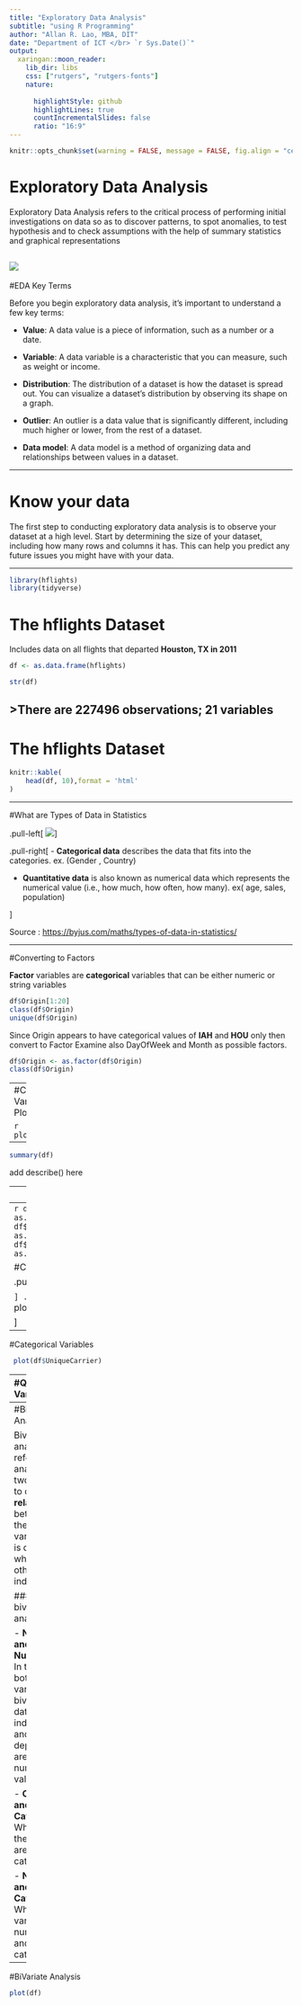 ```yaml
---
title: "Exploratory Data Analysis"
subtitle: "using R Programming"
author: "Allan R. Lao, MBA, DIT"
date: "Department of ICT </br> `r Sys.Date()`"
output:
  xaringan::moon_reader:
    lib_dir: libs
    css: ["rutgers", "rutgers-fonts"]
    nature:
     
      highlightStyle: github
      highlightLines: true
      countIncrementalSlides: false
      ratio: "16:9"
---
```

```r
knitr::opts_chunk$set(warning = FALSE, message = FALSE, fig.align = "center") 
```


# Exploratory Data Analysis
Exploratory Data Analysis refers to the critical process of performing initial investigations on data so as to discover patterns, to spot anomalies, to test hypothesis and to check assumptions with the help of summary statistics and graphical representations


![](https://www.researchgate.net/profile/Mahmoud_Elansary2/publication/352546274/figure/fig4/AS:1036518353289217@1624136641643/Exploratory-Data-Analysis-EDA-steps-source-7.png)
---
#EDA Key Terms

Before you begin exploratory data analysis, it's important to understand a few key terms:



-  **Value**: A data value is a piece of information, such as a number or a date.

- **Variable**: A data variable is a characteristic that you can measure, such as weight or income.

- **Distribution**: The distribution of a dataset is how the dataset is spread out. You can visualize a dataset's   distribution by observing its shape on a graph.
- **Outlier**: An outlier is a data value that is significantly different, including much higher or lower, from the rest of a dataset.
- **Data model**: A data model is a method of organizing data and relationships between values in a dataset.

---

# Know your data

The first step to conducting exploratory data analysis is to observe your dataset at a high level. Start by determining the size of your dataset, including how many rows and columns it has. This can help you predict any future issues you might have with your data.

---

```r
library(hflights)
library(tidyverse)

```
# The hflights Dataset
Includes data on all flights that departed **Houston, TX in 2011**

```r
df <- as.data.frame(hflights)

str(df)
```

>There are 227496 observations; 21 variables
---
# The hflights Dataset
```r
knitr::kable(
    head(df, 10),format = 'html'
)
```

---

#What are Types of Data in Statistics

.pull-left[
![](https://cdn1.byjus.com/wp-content/uploads/2021/12/Types-of-Data-in-Statistics.png)
]

.pull-right[
- **Categorical data** describes the data that fits into the categories.
  ex. (Gender , Country)
  
- **Quantitative data** is also known as numerical data which represents the numerical value (i.e., how much, how often, how many). ex( age, sales, population)

]


Source : <https://byjus.com/maths/types-of-data-in-statistics/>

---

#Converting to Factors

**Factor** variables are **categorical** variables that can be either numeric or string variables

```r
df$Origin[1:20]
class(df$Origin)
unique(df$Origin)
```

Since Origin appears to have categorical values of **IAH** and **HOU** only then convert to Factor
Examine also DayOfWeek  and Month as possible factors. 

```r
df$Origin <- as.factor(df$Origin)
class(df$Origin)
```

---
#Categorical Variables as Bar Plots

```r
plot(df$Origin)
```

---


```r
summary(df)
```

add describe() here


---
#Univariate analysis

In univariate analysis, the output is a single variable and all data collected is for it. There is no cause-and-effect relationship at all

## Charts to use

- Categorical ( Bar , Pie Charts)
- Quantitative (Histogram, BoxPlot, DensityPlot)

---
```r
df$DayOfWeek <- as.factor(df$DayOfWeek)
df$Month <- as.factor(df$Month)
df$UniqueCarrier <- as.factor(df$UniqueCarrier)
```

#Categorical Variables

.pull-left[
```r
plot(df$Month)

```
]
.pull-right[
```r
 plot(df$DayOfWeek)
```

]
---
#Categorical Variables
```r
 plot(df$UniqueCarrier)
```


---
#Quantitative Variables



.pull-left[
```r
hist(df$DepDelay)

```
]
.pull-right[
```r
 hist(df$ArrDelay)
```
  

]
---
#BiVariate Analysis

Bivariate analysis refers to the analysis of two variables to determine **relationships** between them. One variable here is dependent while the other is independent. 

###Types of bivariate data analysis

- **Numerical and Numerical** – In this type, both the variables of bivariate data, independent and dependent, - are having numerical values.

- **Categorical and Categorical** – When both the variables are categorical.

- **Numerical and Categorical** – When one variable is numerical and one is categorical.

---
#BiVariate Analysis


```r
plot(df)
```

